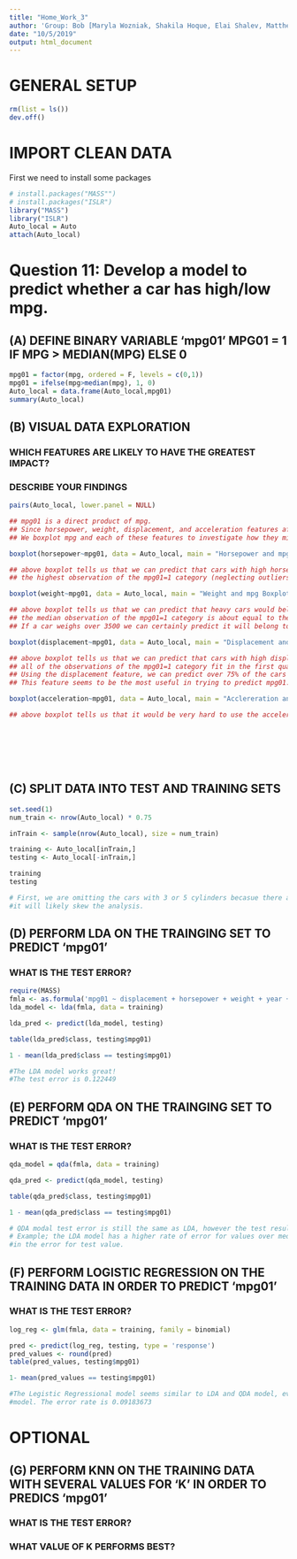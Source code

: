 ```yaml
---
title: "Home_Work_3"
author: 'Group: Bob [Maryla Wozniak, Shakila Hoque, Elai Shalev, Matthew Perez]'
date: "10/5/2019"
output: html_document
---
```

# GENERAL SETUP

```r
rm(list = ls())
dev.off()
```

# IMPORT CLEAN DATA

First we need to install some packages

```r
# install.packages("MASS"")
# install.packages("ISLR")
library("MASS")
library("ISLR")
Auto_local = Auto
attach(Auto_local)
```

\break
# Question 11: Develop a model to predict whether a car has high/low mpg.
## (A) DEFINE BINARY VARIABLE 'mpg01' MPG01 = 1 IF MPG > MEDIAN(MPG) ELSE 0

```r
mpg01 = factor(mpg, ordered = F, levels = c(0,1))
mpg01 = ifelse(mpg>median(mpg), 1, 0)
Auto_local = data.frame(Auto_local,mpg01)
summary(Auto_local)
```

## (B) VISUAL DATA EXPLORATION
### WHICH FEATURES ARE LIKELY TO HAVE THE GREATEST IMPACT? 
### DESCRIBE YOUR FINDINGS

```r
pairs(Auto_local, lower.panel = NULL)

## mpg01 is a direct product of mpg. 
## Since horsepower, weight, displacement, and acceleration features affect mpg, they affect mpg01 as well.
## We boxplot mpg and each of these features to investigate how they might affect mpg01

boxplot(horsepower~mpg01, data = Auto_local, main = "Horsepower and mpg Boxplot")

## above boxplot tells us that we can predict that cars with high horsepower would have mpg01=0 (mpg below median).
## the highest observation of the mpg01=1 category (neglecting outliers) is about equal to the median observation of mpg01=0 category.

boxplot(weight~mpg01, data = Auto_local, main = "Weight and mpg Boxplot")

## above boxplot tells us that we can predict that heavy cars would belong to the mpg01=0 category (mpg below median).
## the median observation of the mpg01=1 category is about equal to the smallest observation of mpg01=0! 
## If a car weighs over 3500 we can certainly predict it will belong to the mpg01=0 category, and half of the cars in the Auto dataset weigh more than 3500. 

boxplot(displacement~mpg01, data = Auto_local, main = "Displacement and mpg Boxplot")

## above boxplot tells us that we can predict that cars with high displacement would belong to the mpg01=0 category (mpg below median).
## all of the observations of the mpg01=1 category fit in the first quartile of the mpg01=0 category.
## Using the displacement feature, we can predict over 75% of the cars would belong in the mpg01=0 category.
## This feature seems to be the most useful in trying to predict mpg01.

boxplot(acceleration~mpg01, data = Auto_local, main = "Acclereration and mpg Boxplot")

## above boxplot tells us that it would be very hard to use the acceleration feature to predict mpg01, since the two categories distribute very similarly.








```

## (C) SPLIT DATA INTO TEST AND TRAINING SETS

```r
set.seed(1)
num_train <- nrow(Auto_local) * 0.75

inTrain <- sample(nrow(Auto_local), size = num_train)

training <- Auto_local[inTrain,]
testing <- Auto_local[-inTrain,]

training
testing

# First, we are omitting the cars with 3 or 5 cylinders becasue there are only few of them, 
#it will likely skew the analysis. 

```

## (D) PERFORM LDA ON THE TRAINGING SET TO PREDICT 'mpg01' 
### WHAT IS THE TEST ERROR?

```r
require(MASS)
fmla <- as.formula('mpg01 ~ displacement + horsepower + weight + year + cylinders')
lda_model <- lda(fmla, data = training)

lda_pred <- predict(lda_model, testing)

table(lda_pred$class, testing$mpg01)

1 - mean(lda_pred$class == testing$mpg01)

#The LDA model works great!
#The test error is 0.122449 

```

## (E) PERFORM QDA ON THE TRAINGING SET TO PREDICT 'mpg01' 
### WHAT IS THE TEST ERROR?

```r
qda_model = qda(fmla, data = training)

qda_pred <- predict(qda_model, testing)

table(qda_pred$class, testing$mpg01)

1 - mean(qda_pred$class == testing$mpg01)

# QDA modal test error is still the same as LDA, however the test results for each value is different.
# Example; the LDA model has a higher rate of error for values over median but the QDA have more equal distribution 
#in the error for test value. 


```

## (F) PERFORM LOGISTIC REGRESSION ON THE TRAINING DATA IN ORDER TO PREDICT 'mpg01'
### WHAT IS THE TEST ERROR?

```r
log_reg <- glm(fmla, data = training, family = binomial)

pred <- predict(log_reg, testing, type = 'response')
pred_values <- round(pred)
table(pred_values, testing$mpg01)

1- mean(pred_values == testing$mpg01)

#The Legistic Regressional model seems similar to LDA and QDA model, eventhough it did not perform as well as other two 
#model. The error rate is 0.09183673


```

# OPTIONAL
## (G) PERFORM KNN ON THE TRAINING DATA WITH SEVERAL VALUES FOR 'K' IN ORDER TO PREDICS 'mpg01' 
### WHAT IS THE TEST ERROR?
### WHAT VALUE OF K PERFORMS BEST?

```r

```
